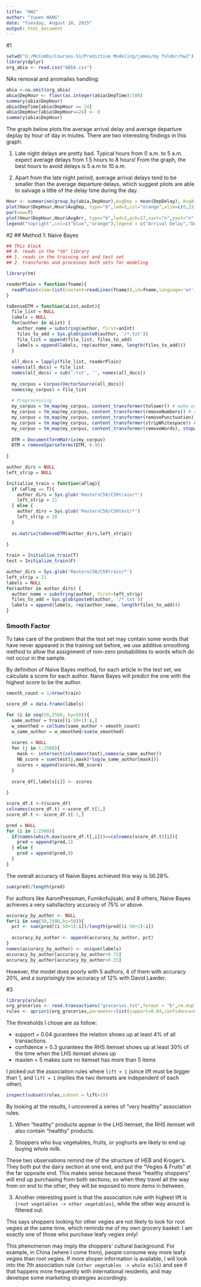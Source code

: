 ```yaml
---
title: "HW2"
author: "Yuwen WANG"
date: "Tuesday, August 18, 2015"
output: html_document
---
```

#1
```r
setwd("G:/McCombs/Courses-S1/Predictive Modeling/james/my folder/hw2")
library(dplyr)
org_abia <- read.csv("ABIA.csv")
```

NAs removal and anomalies handling:
```r
abia <-na.omit(org_abia)
abia$DepHour <- floor(as.integer(abia$DepTime)/100)
summary(abia$DepHour)
abia$DepTime[abia$DepHour == 24]
abia$DepHour[abia$DepHour==24] <- 0
summary(abia$DepHour)
```

The graph below plots the average arrival delay and average departure deplay by hour of day in miutes. There are two interesting findings in this graph:
  
1. Late night delays are pretty bad. Typical hours from 0 a.m. to 5 a.m. expect average delays from 1.5 hours to 8 hours! From the graph, the best hours to avoid delays is 5 a.m to 10 a.m.

2. Apart from the late night period, average arrival delays tend to be smaller than the average departure delays, which suggest pilots are able to salvage a little of the delay time during the day.

```r
Hour <- summarise(group_by(abia,DepHour),AvgDep = mean(DepDelay), AvgArr = mean(ArrDelay))
plot(Hour$DepHour,Hour$AvgDep, type="b",lwd=2,col="orange",xlim=c(0,23), xlab = "Hour of Day",ylab = "Average Delay", main = "Average Delay by Hour of Day in Minutes")
par(new=T)
plot(Hour$DepHour,Hour$AvgArr, type="b",lwd=2,pch=17,xaxt="n",yaxt="n",xlab="",ylab="",col="blue")
legend("topright",col=c("blue","orange"),legend = c("Arrival Delay","Departure Delay"),lwd=2)

```


#2
## Method 1: Naive Bayes
```r
## This block 
## 0. reads in the "tm" library
## 1. reads in the training set and test set
## 2. transforms and processes both sets for modeling

library(tm)

readerPlain = function(fname){
  readPlain(elem=list(content=readLines(fname)),id=fname,language='en') 
}

toDenseDTM = function(aList,anInt){
  file_list = NULL
  labels = NULL
  for(author in aList) {
    author_name = substring(author, first=anInt)
    files_to_add = Sys.glob(paste0(author, '/*.txt'))
    file_list = append(file_list, files_to_add)
    labels = append(labels, rep(author_name, length(files_to_add)))
  }
  
  all_docs = lapply(file_list, readerPlain) 
  names(all_docs) = file_list
  names(all_docs) = sub('.txt', '', names(all_docs))
  
  my_corpus = Corpus(VectorSource(all_docs))
  names(my_corpus) = file_list
  
  # Preprocessing
  my_corpus = tm_map(my_corpus, content_transformer(tolower)) # make everything lowercase
  my_corpus = tm_map(my_corpus, content_transformer(removeNumbers)) # remove numbers
  my_corpus = tm_map(my_corpus, content_transformer(removePunctuation)) # remove punctuation
  my_corpus = tm_map(my_corpus, content_transformer(stripWhitespace)) ## remove excess white-space
  my_corpus = tm_map(my_corpus, content_transformer(removeWords), stopwords("SMART"))
  
  DTM = DocumentTermMatrix(my_corpus)
  DTM = removeSparseTerms(DTM, 0.95)
  
}

author_dirs = NULL
left_strip = NULL

Initialize_train = function(aFlag){
  if (aFlag == T){
    author_dirs = Sys.glob('ReutersC50/C50train/*')
    left_strip = 21 
  } else {
    author_dirs = Sys.glob('ReutersC50/C50test/*')
    left_strip = 20  
  }
  
  as.matrix(toDenseDTM(author_dirs,left_strip))
  
}

train = Initialize_train(T)
test = Initialize_train(F)

author_dirs = Sys.glob('ReutersC50/C50train/*')
left_strip = 21 
labels = NULL
for(author in author_dirs) {
  author_name = substring(author, first=left_strip)
  files_to_add = Sys.glob(paste0(author, '/*.txt'))
  labels = append(labels, rep(author_name, length(files_to_add)))
}
```

### Smooth Factor
To take care of the problem that the test set may contain some words that have never appeared in the training set before, we use additive smoothing method to allow the assignment of non-zero probabilities to words which do not occur in the sample.

By definition of Naive Bayes method, for each article in the test set, we calculate a score for each author. Naive Bayes will predict the one with the highest score to be the author.
```r
smooth_count = 1/nrow(train)

score_df = data.frame(labels)

for (i in seq(50,2500, by=50)){
  same_author = train[(i-50+1):i,]
  w_smoothed = colSums(same_author + smooth_count)
  w_same_author = w_smoothed/sum(w_smoothed)
  
  scores = NULL
  for (j in 1:2500){
    mask <- intersect(colnames(test),names(w_same_author))
    NB_score = sum(test[j,mask]*log(w_same_author[mask]))
    scores = append(scores,NB_score)
  }
  
  score_df[,labels[i]] <- scores
  
}
```

```r
score_df.t <-t(score_df)
colnames(score_df.t) <-score_df.t[1,]
score_df.t <- score_df.t[-1,]

pred = NULL
for (i in 1:2500){
  if(names(which.max(score_df.t[,i]))==colnames(score_df.t)[i]){
    pred = append(pred,1)
  } else {
    pred = append(pred,0)
  }
}

```

The  overall accuracy of Naive Bayes achieved this way is 56.28%.
```r
sum(pred)/length(pred)
```

For authors like AaronPressman, Fumikofujisaki, and 8 others, Naive Bayes achieves a very satisfactory accuracy of 75% or above.
```r
accuracy_by_author <- NULL
for(i in seq(50,2500,by=50)){
  pct <- sum(pred[(i-50+1):i])/length(pred[(i-50+1):i])
 
  accuracy_by_author <- append(accuracy_by_author, pct)
}
names(accuracy_by_author) <- unique(labels)
accuracy_by_author[accuracy_by_author>0.75]
accuracy_by_author[accuracy_by_author<0.25]

```
However, the model does poorly with 5 authors, 4 of them with accuracy 20%, and a surprisingly low accuracy of 12% with David Lawder.




#3
```r
library(arules)
org_groceries <- read.transactions("groceries.txt",format = "b",rm.duplicates=T,sep=",")
rules <- apriori(org_groceries,parameter=list(support=0.04,confidence=0.3, maxlen=5))
```

The thresholds I chose are as follow:

* support = 0.04 gurantees the relation shows up at least 4% of all transactions.
* confidence = 0.3 gurantees the RHS itemset shows up at least 30% of the time when the LHS itemset shows up
* maxlen = 5 makes sure no itemset has more than 5 items

I picked out the association rules where `lift > 1` (since lift must be bigger than 1, and `lift = 1` implies the two itemsets are independent of each other). 

```r
inspect(subset(rules,subset = lift>1))
```
By looking at the results, I uncovered a series of "very healthy" association rules.

1. When "healthy" products appear in the LHS itemset, the RHS itemset will also contain "healthy" products.

2. Shoppers who buy vegetables, fruits, or yoghurts are likely to end up buying whole milk.

These two observations remind me of the structure of HEB and Kroger's. They both put the dairy section at one end, and put the "Vegies & Fruits" at the far opposite end. This makes sense because these "healthy shoppers" will end up purchasing from both sections, so when they travel all the way from on end to the other, they will be exposed to more items in between. 

3. Another interesting point is that the association rule with highest lift is `{root vegetables -> other vegetables}`, while the other way around is filtered out. 

This says shoppers looking for other vegies are not likely to look for root vegies at the same time, which reminds me of my own grocery basket: I am exactly one of those who purchase leafy vegies only! 

This phenomenon may imply the shoppers' cultural background. For example, in China (where I come from), people consume way more leafy vegies than root vegies. If more shoper information is available, I will look into the 7th association rule `{other vegetables -> whole milk}` and see if that happens more frequently with international residents, and may develope some marketing strategies accordingly.